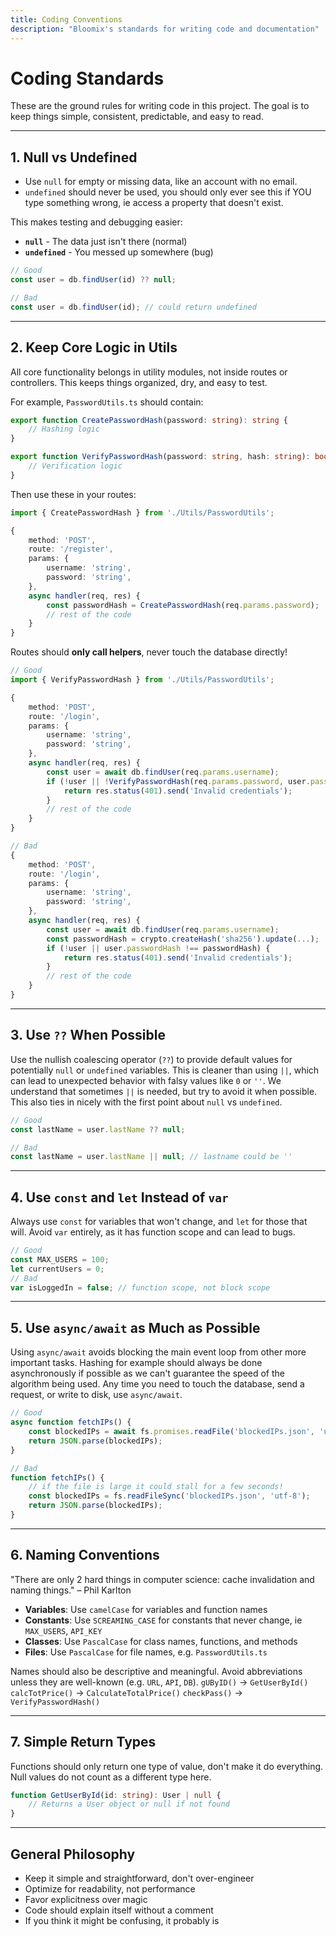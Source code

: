 ```yaml
---
title: Coding Conventions
description: "Bloomix's standards for writing code and documentation"
---
```


# Coding Standards
These are the ground rules for writing code in this project.
The goal is to keep things simple, consistent, predictable, and easy to read.

---

## 1. Null vs Undefined
- Use `null` for empty or missing data, like an account with no email.
- `undefined` should never be used, you should only ever see this if YOU type something wrong, ie access a property that doesn't exist.

This makes testing and debugging easier:
- **`null`** - The data just isn't there (normal)
- **`undefined`** - You messed up somewhere (bug)

```ts
// Good
const user = db.findUser(id) ?? null;

// Bad
const user = db.findUser(id); // could return undefined
```

---

## 2. Keep Core Logic in Utils
All core functionality belongs in utility modules, not inside routes or controllers.
This keeps things organized, dry, and easy to test.

For example, `PasswordUtils.ts` should contain:
```ts
export function CreatePasswordHash(password: string): string {
	// Hashing logic
}

export function VerifyPasswordHash(password: string, hash: string): boolean {
	// Verification logic
}
```

Then use these in your routes:
```ts
import { CreatePasswordHash } from './Utils/PasswordUtils';

{
	method: 'POST',
	route: '/register',
	params: {
		username: 'string',
		password: 'string',
	},
	async handler(req, res) {
		const passwordHash = CreatePasswordHash(req.params.password);
		// rest of the code
	}
}
```

Routes should **only call helpers**, never touch the database directly!
```ts
// Good
import { VerifyPasswordHash } from './Utils/PasswordUtils';

{
	method: 'POST',
	route: '/login',
	params: {
		username: 'string',
		password: 'string',
	},
	async handler(req, res) {
		const user = await db.findUser(req.params.username);
		if (!user || !VerifyPasswordHash(req.params.password, user.passwordHash)) {
			return res.status(401).send('Invalid credentials');
		}
		// rest of the code
	}
}

// Bad
{
	method: 'POST',
	route: '/login',
	params: {
		username: 'string',
		password: 'string',
	},
	async handler(req, res) {
		const user = await db.findUser(req.params.username);
		const passwordHash = crypto.createHash('sha256').update(...);
		if (!user || user.passwordHash !== passwordHash) {
			return res.status(401).send('Invalid credentials');
		}
		// rest of the code
	}
}
```

---

## 3. Use `??` When Possible
Use the nullish coalescing operator (`??`) to provide default values for potentially `null` or `undefined` variables.
This is cleaner than using `||`, which can lead to unexpected behavior with falsy values like `0` or `''`.
We understand that sometimes `||` is needed, but try to avoid it when possible. This also ties in nicely with the first point about `null` vs `undefined`.

```ts
// Good
const lastName = user.lastName ?? null;

// Bad
const lastName = user.lastName || null; // lastname could be ''
```

---

## 4. Use `const` and `let` Instead of `var`
Always use `const` for variables that won't change, and `let` for those that will.
Avoid `var` entirely, as it has function scope and can lead to bugs.
```ts
// Good
const MAX_USERS = 100;
let currentUsers = 0;
// Bad
var isLoggedIn = false; // function scope, not block scope
```

---

## 5. Use `async/await` as Much as Possible
Using `async/await` avoids blocking the main event loop from other more important tasks.
Hashing for example should always be done asynchronously if possible as we can't guarantee the speed of the algorithm being used.
Any time you need to touch the database, send a request, or write to disk, use `async/await`.
```ts
// Good
async function fetchIPs() {
	const blockedIPs = await fs.promises.readFile('blockedIPs.json', 'utf-8');
	return JSON.parse(blockedIPs);
}

// Bad
function fetchIPs() {
	// if the file is large it could stall for a few seconds!
	const blockedIPs = fs.readFileSync('blockedIPs.json', 'utf-8');
	return JSON.parse(blockedIPs);
}
```

---

## 6. Naming Conventions
"There are only 2 hard things in computer science: cache invalidation and naming things." – Phil Karlton

- **Variables**: Use `camelCase` for variables and function names
- **Constants**: Use `SCREAMING_CASE` for constants that never change, ie `MAX_USERS`, `API_KEY`
- **Classes**: Use `PascalCase` for class names, functions, and methods
- **Files**: Use `PascalCase` for file names, e.g. `PasswordUtils.ts`

Names should also be descriptive and meaningful. Avoid abbreviations unless they are well-known (e.g. `URL`, `API`, `DB`).
`gUByID()` -> `GetUserById()`
`calcTotPrice()` -> `CalculateTotalPrice()`
`checkPass()` -> `VerifyPasswordHash()`

---

## 7. Simple Return Types
Functions should only return one type of value, don't make it do everything.
Null values do not count as a different type here.
```ts
function GetUserById(id: string): User | null {
	// Returns a User object or null if not found
}
```

---

## General Philosophy
- Keep it simple and straightforward, don't over-engineer
- Optimize for readability, not performance
- Favor explicitness over magic
- Code should explain itself without a comment
- If you think it might be confusing, it probably is